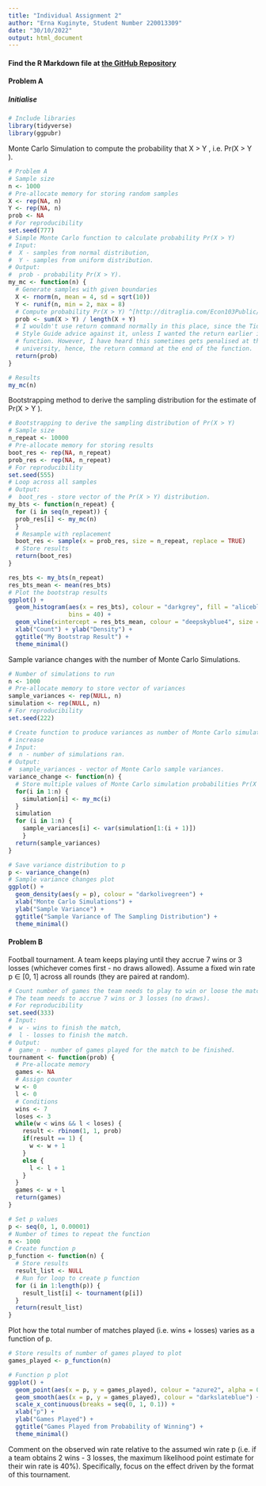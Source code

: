 ```yaml
---
title: "Individual Assignment 2"
author: "Erna Kuginyte, Student Number 220013309"
date: "30/10/2022"
output: html_document
---
```


#### Find the R Markdown file at [the GitHub Repository](https://github.com/ekuginyte/MT5763_2_220013309.git)

#### Problem A
##### Initialise

```r
# Include libraries
library(tidyverse)
library(ggpubr)
```

Monte Carlo Simulation to compute the probability that X > Y , i.e. Pr(X > Y ).

```r
# Problem A
# Sample size
n <- 1000
# Pre-allocate memory for storing random samples
X <- rep(NA, n)
Y <- rep(NA, n)
prob <- NA
# For reproducibility
set.seed(777)
# Simple Monte Carlo function to calculate probability Pr(X > Y)
# Input:
#  X - samples from normal distribution,
#  Y - samples from uniform distribution.
# Output:
#  prob - probability Pr(X > Y).
my_mc <- function(n) {
  # Generate samples with given boundaries
  X <- rnorm(n, mean = 4, sd = sqrt(10))
  Y <- runif(n, min = 2, max = 8)
  # Compute probability Pr(X > Y) ^[http://ditraglia.com/Econ103Public/Rtutorials/Rtutorial4.html]
  prob <- sum(X > Y) / length(X + Y)
  # I wouldn't use return command normally in this place, since the Tidyverse
  # Style Guide advice against it, unless I wanted the return earlier in the 
  # function. However, I have heard this sometimes gets penalised at the 
  # university, hence, the return command at the end of the function.
  return(prob)
}

# Results
my_mc(n)
```


Bootstrapping method to derive the sampling distribution for the estimate of Pr(X > Y ).

```r
# Bootstrapping to derive the sampling distribution of Pr(X > Y)
# Sample size
n_repeat <- 10000
# Pre-allocate memory for storing results
boot_res <- rep(NA, n_repeat)
prob_res <- rep(NA, n_repeat)
# For reproducibility
set.seed(555)
# Loop across all samples
# Output:
#  boot_res - store vector of the Pr(X > Y) distribution.
my_bts <- function(n_repeat) {
  for (i in seq(n_repeat)) {
  prob_res[i] <- my_mc(n)
  }
  # Resample with replacement
  boot_res <- sample(x = prob_res, size = n_repeat, replace = TRUE)
  # Store results
  return(boot_res)
}
```

```r
res_bts <- my_bts(n_repeat)
res_bts_mean <- mean(res_bts)
# Plot the bootstrap results
ggplot() +
  geom_histogram(aes(x = res_bts), colour = "darkgrey", fill = "aliceblue", 
                 bins = 40) +
  geom_vline(xintercept = res_bts_mean, colour = "deepskyblue4", size = 1) +
  xlab("Count") + ylab("Density") +
  ggtitle("My Bootstrap Result") + 
  theme_minimal()
```


Sample variance changes with the number of Monte Carlo Simulations.

```r
# Number of simulations to run
n <- 1000
# Pre-allocate memory to store vector of variances
sample_variances <- rep(NULL, n)
simulation <- rep(NULL, n)
# For reproducibility
set.seed(222)

# Create function to produce variances as number of Monte Carlo simulations
# increase
# Input: 
#  n - number of simulations ran.
# Output:
#  sample_variances - vector of Monte Carlo sample variances.
variance_change <- function(n) {
  # Store multiple values of Monte Carlo simulation probabilities Pr(X > Y)
  for(i in 1:n) {
    simulation[i] <- my_mc(i)
  }
  simulation
  for (i in 1:n) {
    sample_variances[i] <- var(simulation[1:(i + 1)])
    }
  return(sample_variances)
}

# Save variance distribution to p
p <- variance_change(n)
# Sample variance changes plot
ggplot() +
  geom_density(aes(y = p), colour = "darkolivegreen") +
  xlab("Monte Carlo Simulations") +
  ylab("Sample Variance") +
  ggtitle("Sample Variance of The Sampling Distribution") +
  theme_minimal()
```


#### Problem B 


Football tournament. A team keeps playing until they accrue 7 wins or 3 losses (whichever comes first - no draws allowed). Assume a fixed win rate p ∈ [0, 1] across all rounds (they are paired at random).

```r
# Count number of games the team needs to play to win or loose the match.
# The team needs to accrue 7 wins or 3 losses (no draws). 
# For reproducibility
set.seed(333)
# Input:
#  w - wins to finish the match,
#  l - losses to finish the match.
# Output:
#  game_n - number of games played for the match to be finished.
tournament <- function(prob) {
  # Pre-allocate memory
  games <- NA
  # Assign counter
  w <- 0
  l <- 0
  # Conditions
  wins <- 7
  loses <- 3
  while(w < wins && l < loses) {
    result <- rbinom(1, 1, prob)
    if(result == 1) {
      w <- w + 1
    } 
    else {
      l <- l + 1
    }
  }
  games <- w + l 
  return(games)
}

# Set p values
p <- seq(0, 1, 0.00001)
# Number of times to repeat the function
n <- 1000
# Create function p
p_function <- function(n) {
  # Store results
  result_list <- NULL
  # Run for loop to create p function
  for (i in 1:length(p)) {
    result_list[i] <- tournament(p[i])
  }
  return(result_list)
}
```


Plot how the total number of matches played (i.e. wins + losses) varies as a function of p.

```r
# Store results of number of games played to plot
games_played <- p_function(n)

# Function p plot
ggplot() +
  geom_point(aes(x = p, y = games_played), colour = "azure2", alpha = 0.05) +
  geom_smooth(aes(x = p, y = games_played), colour = "darkslateblue") +
  scale_x_continuous(breaks = seq(0, 1, 0.1)) +
  xlab("p") +
  ylab("Games Played") +
  ggtitle("Games Played from Probability of Winning") +
  theme_minimal()
```


Comment on the observed win rate relative to the assumed win rate p (i.e. if a team obtains 2 wins - 3 losses, the maximum likelihood point estimate for their win rate is 40%). Specifically, focus on the effect driven by the format of this tournament.




